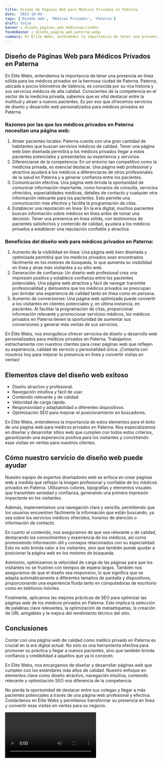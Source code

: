 ```yaml
---
title: Diseño de Páginas Web para Médicos Privados en Paterna
date: '2023-10-04'
tags: ['Diseño web', 'Médicos Privados', 'Paterna']
draft: false
banner : diseño_paginas_web_médicosprivados
fondoBanner : diseño_pagina_web_paterna.webp
summary: En Élite Webs, entendemos la importancia de tener una presencia en línea sólida para los médicos privados en la hermosa ciudad de Paterna. Paterna, ubicada a pocos kilómetros de Valencia, es conocida por su rica historia y sus servicios médicos de alta calidad. Conscientes de la competencia en el sector de la medicina privada, sabemos que es vital destacar entre la multitud y atraer a nuevos pacientes. Es por eso que ofrecemos servicios de diseño y desarrollo web personalizados para médicos privados en Paterna.
---
```


## Diseño de Páginas Web para Médicos Privados en Paterna

En Élite Webs, entendemos la importancia de tener una presencia en línea sólida para los médicos privados en la hermosa ciudad de Paterna. Paterna, ubicada a pocos kilómetros de Valencia, es conocida por su rica historia y sus servicios médicos de alta calidad. Conscientes de la competencia en el sector de la medicina privada, sabemos que es vital destacar entre la multitud y atraer a nuevos pacientes. Es por eso que ofrecemos servicios de diseño y desarrollo web personalizados para médicos privados en Paterna.

### Razones por las que los médicos privados en Paterna necesitan una página web:

1. Atraer pacientes locales: Paterna cuenta con una gran cantidad de habitantes que buscan servicios médicos de calidad. Tener una página web bien diseñada permitirá a los médicos privados llegar a estos pacientes potenciales y presentarles su experiencia y servicios.
2. Diferenciarse de la competencia: En un entorno tan competitivo como la medicina privada, es esencial destacar. Una página web profesional y atractiva ayudará a los médicos a diferenciarse de otros profesionales de la salud en Paterna y a generar confianza entre los pacientes.
3. Comunicación efectiva: Una página web brinda la oportunidad de comunicar información importante, como horarios de consulta, servicios ofrecidos, especialidades médicas, detalles de contacto y cualquier otra información relevante para los pacientes. Esto permite una comunicación más efectiva y facilita la programación de citas.
4. Establecer una reputación en línea: En la era digital, muchos pacientes buscan información sobre médicos en línea antes de tomar una decisión. Tener una presencia en línea sólida, con testimonios de pacientes satisfechos y contenido de calidad, ayudará a los médicos privados a establecer una reputación confiable y atractiva.

### Beneficios del diseño web para médicos privados en Paterna:

1. Aumento de la visibilidad en línea: Una página web bien diseñada y optimizada permitirá que los médicos privados sean encontrados fácilmente en los motores de búsqueda, lo que aumenta su visibilidad en línea y atrae más visitantes a su sitio web.
2. Generación de confianza: Un diseño web profesional crea una impresión positiva y establece confianza entre los pacientes potenciales. Una página web atractiva y fácil de navegar transmite profesionalidad y demuestra que los médicos privados se preocupan por brindar una experiencia de calidad tanto en línea como en persona.
3. Aumento de conversiones: Una página web optimizada puede convertir a los visitantes en clientes potenciales y, en última instancia, en pacientes. Al facilitar la programación de citas, proporcionar información relevante y promocionar servicios médicos, los médicos privados en Paterna tienen la oportunidad de aumentar sus conversiones y generar más ventas de sus servicios.

En Élite Webs, nos enorgullece ofrecer servicios de diseño y desarrollo web personalizados para médicos privados en Paterna. Trabajamos estrechamente con nuestros clientes para crear páginas web que reflejen su experiencia, calidad de servicio y personalidad única. ¡Contacta con nosotros hoy para mejorar tu presencia en línea y convertir visitas en ventas!

<GifSeo />

<Cta />

## Elementos clave del diseño web exitoso

- Diseño atractivo y profesional.
- Navegación intuitiva y fácil de usar.
- Contenido relevante y de calidad.
- Velocidad de carga rápida.
- Responsividad y adaptabilidad a diferentes dispositivos.
- Optimización SEO para mejorar el posicionamiento en buscadores.

En Élite Webs, entendemos la importancia de estos elementos para el éxito de una página web para médicos privados en Paterna. Nos especializamos en diseñar y desarrollar sitios web que cumplen con todos estos criterios, garantizando una experiencia positiva para los visitantes y convirtiendo esas visitas en ventas para nuestros clientes.

## Cómo nuestro servicio de diseño web puede ayudar

Nuestro equipo de expertos diseñadores web se enfoca en crear páginas web a medida que reflejan la imagen profesional y confiable de los médicos privados en Paterna. Utilizamos colores, tipografías y elementos visuales que transmiten seriedad y confianza, generando una primera impresión impactante en los visitantes.

Además, implementamos una navegación clara y sencilla, permitiendo que los usuarios encuentren fácilmente la información que están buscando, ya sea sobre los servicios médicos ofrecidos, horarios de atención o información de contacto.

En cuanto al contenido, nos aseguramos de que sea relevante y de calidad, destacando los conocimientos y experiencia de los médicos, así como promoviendo información útil y consejos relacionados con su especialidad. Esto no solo brinda valor a los visitantes, sino que también puede ayudar a posicionar la página web en los motores de búsqueda.

Asimismo, optimizamos la velocidad de carga de las páginas para que los visitantes no se frustren con tiempos de espera largos. También nos aseguramos de que el diseño sea responsivo, lo que significa que se adapta automáticamente a diferentes tamaños de pantalla y dispositivos, proporcionando una experiencia fluida tanto en computadoras de escritorio como en teléfonos móviles.

Finalmente, aplicamos las mejores prácticas de SEO para optimizar las páginas web de los médicos privados en Paterna. Esto implica la selección de palabras clave relevantes, la optimización de metaetiquetas, la creación de URL amigables y la mejora del rendimiento técnico del sitio.

## Conclusiones

Contar con una página web de calidad como médico privado en Paterna es crucial en la era digital actual. No solo es una herramienta efectiva para promover su práctica y llegar a nuevos pacientes, sino que también brinda confianza y credibilidad a aquellos que ya lo conocen.

En Élite Webs, nos encargamos de diseñar y desarrollar páginas web que cumplen con los estándares más altos de calidad. Nuestro enfoque en elementos clave como diseño atractivo, navegación intuitiva, contenido relevante y optimización SEO nos diferencia de la competencia.

No pierda la oportunidad de destacar entre sus colegas y llegar a más pacientes potenciales a través de una página web profesional y efectiva. Contáctenos en Élite Webs y permítanos transformar su presencia en línea y convertir esas visitas en ventas para su negocio.

<Video />

<CtaBot job='Médicos Privados' city='Paterna'/>

<Gmaps query='Paterna+españa+maps' />